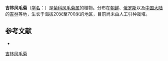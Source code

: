 {{Speciesbox
| name = 吉林风毛菊
| status = 
| status_system = 
| image =
| genus = Saussurea
| species = subtriangulata
| authority = Kom.
}}

'''吉林风毛菊'''（[[学名|学名]]：{{lang|la|''Saussurea subtriangulata''}}）是[[菊科|菊科]][[风毛菊属|风毛菊属]]的植物。分布在[[朝鲜|朝鲜]]、[[俄罗斯|俄罗斯]]以及[[中国大陆|中国大陆]]的[[吉林|吉林]]等地，生长于海拔20米至700米的地区，目前尚未由人工引种栽培。

== 参考文献 ==
<div class="references-small">
* {{cite web| url =http://www.bioinfo.cn/db05/KmzwSpecies.php?action=view&id=5445| title =吉林风毛菊| work =《中国高等植物数据库全库》| publisher =中国科学院微生物研究所| author =昆明植物研究所| accessdate =2009-02-24| deadurl =yes| archiveurl =https://web.archive.org/web/20160305071643/http://www.bioinfo.cn/db05/KmzwSpecies.php?action=view&id=5445| archivedate =2016-03-05}}
</div>
{{Taxonbar|from=Q10917273}}

[[Category:风毛菊属|吉林风毛菊]]


{{植物小作品}}